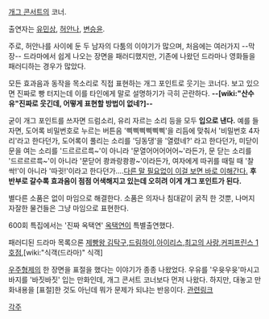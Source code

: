 [[개그 콘서트]]의 코너.


출연자는 [[유민상]], [[허안나]], [[변승윤]]. 

주로, 허안나를 사이에 둔 두 남자의 다툼의 이야기가 많으며, 처음에는 여러가지 --막장-- 드라마에서 쉽게 나오는 장면을 패러디했지만, 기존에 나왔던 드라마나 영화들을 패러디하는 경우가 많았다.

모든 효과음과 동작을 목소리로 직접 표현하는 개그 포인트로 웃기는 코너다. 보고 있으면 진짜로 빵 터지는데 이를 타인에게 말로 설명하기가 극히 곤란하다. '''--[wiki:"산수유"진짜로 웃긴데, 어떻게 표현할 방법이 없네?]--'''

굳이 개그 포인트를 쓰자면 드럼소리, 유리 자르는 소리 등을 모두 '''입으로 낸다.''' 예를 들자면, 도어록 비밀번호로 누르는 버튼음 '삑삑삑삑삑삑'을 리듬에 맞춰서 '비밀번호 4자리'라고 한다던가, 도어록이 풀리는 소리를 '딩동댕'을 '열렸네?' 라고 한다던가, 미닫이 문을 여는 소리를 '드르르르륵~'이 아니라 '문열어어어어어~'라든가, 문 닫는 소리를 '드르르르륵~'이 아니라 '문닫어 쾅콰랑쾅쾅~'이라든가, 여자에게 따귀를 때릴 때 '찰싹!'이 아니라 '따귓!'이라고 한다던가....[http://www.youtube.com/watch?v=70Fee6VWN88 다른 말 필요없이 이걸 보면 바로 이해간다.] '''후반부로 갈수록 효과음이 점점 어색해지고 있는데 오히려 이게 개그 포인트가 된다.'''

별다른 소품은 없이 마임으로 해결한다. 소품은 의자나 침대같이 굵직 한 것뿐, 나머지 자잘한 물건들은 그냥 마임으로 표현한다.

600회 특집에서는 '진짜 옥택연' [[옥택연]]이 특별출연했다.

패러디된 드라마 목록으론 [[제빵왕 김탁구]],[[드림하이]],[[아이리스]],[[최고의 사랑]],[[커피프린스 1호점]],[wiki:"식객(드라마)" 식객] 

[[우주형제]]의 한 장면을 표절을 했다는 이야기가 종종 나왔었다. 우유를 '우윳우윳'마시고 바지를 '바짓바짓' 입는 만화인데, 개그 콘서트 코너보다 먼저 나왔다. 하지만, 대놓고 만화내용을 [표절]한 것도 아닌데 뭐가 문제가 되냐는 반응이다. [http://blog.naver.com/cwy0215?Redirect=Log&logNo=50105327702 관련링크]

[[각주]]
